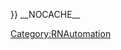 {{MintyDocsManual
|product=Draft:ContentAdmin
|version=Internal
|manual=ReleaseNote
|displayname=Genesys Engage Cloud Release Notes
|pagination=no
|topicslist=* -CX Contact
** CXContact
* -Designer
** Designer
* -Workspace Web Edition
** WWE
* -Pulse
** Pulse
** PulseCollector
* -Agent Desktop
** Agent Desktop
* -Genesys Info Mart
** Genesys Info Mart
* -Genesys Web Services
** WebServices
|defaultform=Form:ArticleCloudRN
|inherit=no
|Auto=Manual sections
|Section={{Section
|Type=Structured
|sectionHeading=Services/ Most Recent releases
|anchor=
|alignment=Vertical
|image=
|Media=
|structuredtext=


{{#cargo_query:
tables=ArticleCloudRN__ComponentId=ArticleCloudRN__ComponentId,ArticleCloudRN=ArticleCloudRN,Component=Component,ComponentRN__ComponentId=ComponentRN__ComponentId,ComponentRN=ComponentRN,ComponentRN__DeploymentTypeId=ComponentRN__DeploymentTypeId,DeploymentType=DeploymentType,Article
|join on=ArticleCloudRN__ComponentId._rowID =  ArticleCloudRN._ID,
ArticleCloudRN__ComponentId._value = Component.Id,
Component.Id = ComponentRN__ComponentId._value,
ComponentRN__ComponentId._rowID = ComponentRN._ID,
ComponentRN._ID = ComponentRN__DeploymentTypeId._rowID,
ComponentRN__DeploymentTypeId._value = DeploymentType.Id,
ArticleCloudRN._pageName=Article._pageName
|fields=Component.Name=Component,CONCAT('[[',ArticleCloudRN._pageName,'#',ReleaseNumber,'|',ReleaseNumber,']]')=Release Number,GROUP_CONCAT(DISTINCT CONCAT('[[File:',Image,'|80px]]') SEPARATOR ' ')=Supported Cloud,DATE_FORMAT(ReleaseDate,'%M %d, %Y')=Date,MAX(ReleaseDate)=MaxDate,Highlight=Highlights|where=ComponentRN._pageNamespace="{{NAMESPACENUMBER}}"
|group by=ReleaseNumber
|order by=ReleaseDate
|where=ReleaseDate IS NOT NULL
}}


|structuredtextwide=
|FAQHeading=
|Status=No
}}
}}
[[Category:RNAutomation]]
__NOCACHE__